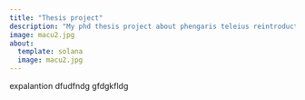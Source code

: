 ```yaml
---
title: "Thesis project"
description: "My phd thesis project about phengaris teleius reintroduction."
image: macu2.jpg
about:
  template: solana
  image: macu2.jpg
---
```


expalantion dfudfndg gfdgkfldg
